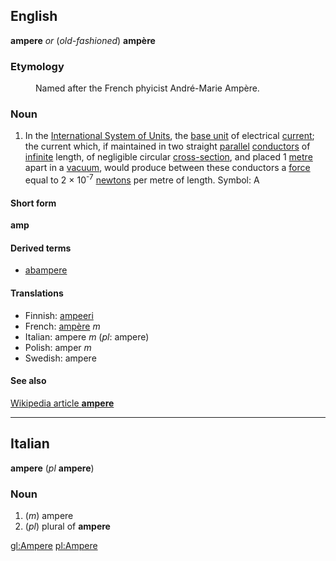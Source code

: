 ==English==
'''ampere''' ''or'' (''old-fashioned'') '''ampère'''

===Etymology===

:Named after the French phyicist André-Marie Ampère.

===Noun===

#In the [[International System of Units]], the [[base unit]] of electrical [[current]]; the current which, if maintained in two straight [[parallel]] [[conductor]]s of [[infinite]] length, of negligible circular [[cross-section]], and placed 1 [[metre]] apart in a [[vacuum]], would produce between these conductors a [[force]] equal to 2 &times; 10<sup>-7</sup> [[newton]]s per metre of length.  Symbol: A

====Short form====
'''amp'''

====Derived terms====
*[[abampere]]

====Translations====

*Finnish: [[ampeeri]]
*French: [[ampère]] ''m''
*Italian: ampere ''m'' (''pl'': ampere)
*Polish: amper ''m''
*Swedish: ampere

====See also====
[[w:ampere|Wikipedia article '''ampere''']]

----

==Italian==
'''ampere''' (''pl'' '''ampere''')

===Noun===

#(''m'') ampere
#(''pl'') plural of '''ampere'''

[[gl:Ampere]]
[[pl:Ampere]]